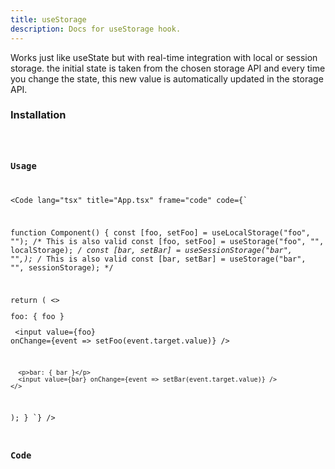```yaml
---
title: useStorage
description: Docs for useStorage hook.
---
```



Works just like useState but with real-time integration with local or session storage. the initial state is taken from the chosen storage API and every time you change the state, this new value is automatically updated in the storage API.

### Installation
<Code code="npx rabbithook@latest add use-storage" lang="bash" frame={false} />

### Usage
<Code
    lang="tsx"
    title="App.tsx"
    frame="code"
    code={`

function Component() {
  const [foo, setFoo] = useLocalStorage("foo", "");
  /*
    This is also valid
    const [foo, setFoo] = useStorage("foo", "", localStorage);
  */
  const [bar, setBar] = useSessionStorage("bar", "",);
    /*
    This is also valid
    const [bar, setBar] = useStorage("bar", "", sessionStorage);
  */

  return (
    <>
      <p>foo: { foo }</p>
      <input value={foo} onChange={event => setFoo(event.target.value)} />

      <p>bar: { bar }</p>
      <input value={bar} onChange={event => setBar(event.target.value)} />
    </>
  );
}
`}
  />

### Code
<Tabs>
  <TabItem label="Typescript">
    <Code
      lang="ts"
      title="use-storage.ts"
      frame="code"
      code={hookTypescript}
    />
  </TabItem>
  <TabItem label="Javascript">
    <Code
      lang="js"
      title="use-storage.js"
      frame="code"
      code={hookJavascript}
    />
  </TabItem>
</Tabs>

